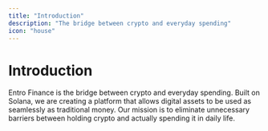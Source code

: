 ```yaml
---
title: "Introduction"
description: "The bridge between crypto and everyday spending"
icon: "house"
---
```


# Introduction

Entro Finance is the bridge between crypto and everyday spending. Built on Solana, we are creating a platform that allows digital assets to be used as seamlessly as traditional money. Our mission is to eliminate unnecessary barriers between holding crypto and actually spending it in daily life.
